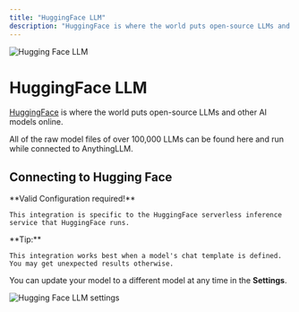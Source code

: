 ```yaml
---
title: "HuggingFace LLM"
description: "HuggingFace is where the world puts open-source LLMs and other AI models online."
---
```



<Image
  src="/images/anythingllm-setup/llm-configuration/cloud/hugging-face/header-image.png" 
  height={1080} 
  width={1920} 
  quality={100}
  alt="Hugging Face LLM"
/>


# HuggingFace LLM

[HuggingFace](https://huggingface.com) is where the world puts open-source LLMs and other AI models online. 

All of the raw model files of over 100,000 LLMs can be found here and run while connected to AnythingLLM.


## Connecting to Hugging Face

<Callout type="info" emoji="️💡">
  **Valid Configuration required!**

    This integration is specific to the HuggingFace serverless inference service that HuggingFace runs.
</Callout>

<Callout type="info" emoji="️💡">
  **Tip:**

    This integration works best when a model's chat template is defined. You may get unexpected results otherwise.
</Callout>

You can update your model to a different model at any time in the **Settings**.

<Image
  src="/images/anythingllm-setup/llm-configuration/cloud/hugging-face/hugging-face-llm.png" 
  height={1080} 
  width={1920} 
  quality={100}
  alt="Hugging Face LLM settings"
/>
